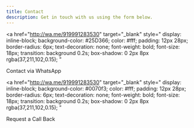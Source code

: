 ```yaml
---
title: Contact
description: Get in touch with us using the form below.
---
```


<a 
  href="http://wa.me/919991283530" 
  target="_blank"
  style="
    display: inline-block;
    background-color: #25D366;
    color: #fff;
    padding: 12px 28px;
    border-radius: 6px;
    text-decoration: none;
    font-weight: bold;
    font-size: 18px;
    transition: background 0.2s;
    box-shadow: 0 2px 8px rgba(37,211,102,0.15);
  "
>
  Contact via WhatsApp
</a>

<a 
  href="http://wa.me/919991283530" 
  target="_blank"
  style="
    display: inline-block;
    background-color: #0070f3;
    color: #fff;
    padding: 12px 28px;
    border-radius: 6px;
    text-decoration: none;
    font-weight: bold;
    font-size: 18px;
    transition: background 0.2s;
    box-shadow: 0 2px 8px rgba(37,211,102,0.15);
  "
>
  Request a Call Back
</a>



